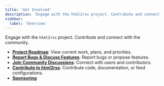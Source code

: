 ```yaml
---
title: 'Get Involved'
description: 'Engage with the html2rss project. Contribute and connect with the community.'
sidebar:
  label: 'Overview'
---
```


Engage with the `html2rss` project. Contribute and connect with the community.

- [**Project Roadmap**](https://github.com/orgs/html2rss/projects/3/views/1): View current work, plans, and priorities.
- [**Report Bugs & Discuss Features**](/get-involved/issues-and-features): Report bugs or propose features.
- [**Join Community Discussions**](/get-involved/discussions): Connect with users and contributors.
- [**Contribute to html2rss**](/get-involved/contributing): Contribute code, documentation, or feed configurations.
- [**Sponsoring**](/get-involved/sponsoring)
